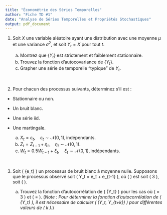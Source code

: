 ```yaml
---
title: "Économétrie des Séries Temporelles"
author: "Fiche TD #1"
date: "Analyse de Séries Temporelles et Propriétés Stochastiques"
output: pdf_document
---
```

 
1. Soit $X$ une variable aléatoire ayant une distribution avec une moyenne $\mu$ et une variance $\sigma^2$, et soit $Y_t = X$ pour tout $t$.

    (a) Montrez que $\{Y_t\}$ est strictement et faiblement stationnaire.
    (b) Trouvez la fonction d'autocovariance de $\{Y_t\}$.
    (c) Grapher une série de temporelle "typique" de ${Y_t}$.

<br>
\bigskip\bigskip

2. Pour chacun des processus suivants, déterminez s’il est :
  
  - Stationnaire ou non.
  - Un bruit blanc.
  - Une série $\mathsf{iid}$.
  - Une martingale.

    (a) $X_t = \varepsilon_t, \quad \varepsilon_t \sim \mathcal{N}(0, 1), \text{indépendants}.$
    (b) $Z_t = Z_{t-1} + \eta_t, \quad \eta_t \sim \mathcal{N}(0, 1).$
    (c) $W_t = 0.5 W_{t-1} + \xi_t, \quad \xi_t \sim \mathcal{N}(0, 1), \text{indépendants}.$

<br>
\bigskip\bigskip

3. Soit \( \{e_t\} \) un processus de bruit blanc à moyenne nulle. Supposons que le processus observé soit \( Y_t = e_t + \theta e_{t-1} \), où \( \theta \) est soit \( 3 \), soit \( \frac{1}{3} \).

    (a) Trouvez la fonction d'autocorrélation de \( \{Y_t\} \) pour les cas où \( \theta = 3 \) et \( \theta = \frac{1}{3} \). \newline
    (*Note : Pour déterminer la fonction d'autocorrélation de \( \{Y_t\} \), il est nécessaire de calculer \( \mathsf{cov}(Y_t, Y_{t+k}) \) pour différentes valeurs de \( k \).*)

